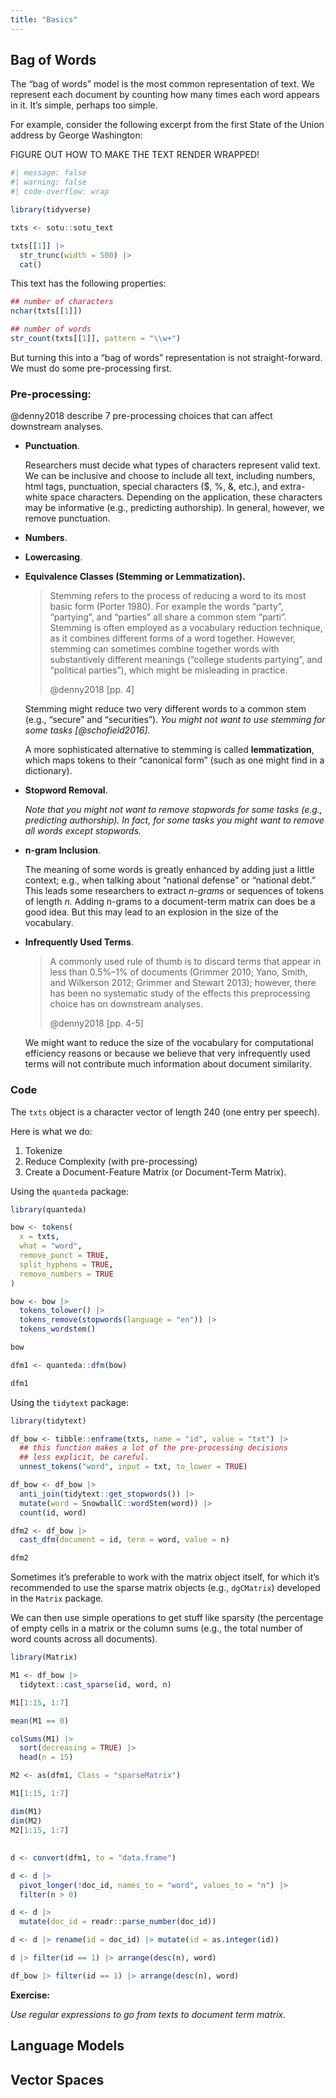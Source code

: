 ```yaml
---
title: "Basics"
---
```


## Bag of Words

The "bag of words" model is the most common representation of text. We represent each document by counting how many times each word appears in it. It's simple, perhaps too simple.

For example, consider the following excerpt from the first State of the Union address by George Washington:

FIGURE OUT HOW TO MAKE THE TEXT RENDER WRAPPED!

```r
#| message: false
#| warning: false
#| code-overflow: wrap

library(tidyverse)

txts <- sotu::sotu_text

txts[[1]] |> 
  str_trunc(width = 500) |> 
  cat()
```

This text has the following properties:

```r
## number of characters
nchar(txts[[1]])

## number of words
str_count(txts[[1]], pattern = "\\w+")
```

But turning this into a "bag of words" representation is not straight-forward. We must do some pre-processing first.

### Pre-processing:

@denny2018 describe 7 pre-processing choices that can affect downstream analyses.

-   **Punctuation**.

    Researchers must decide what types of characters represent valid text. We can be inclusive and choose to include all text, including numbers, html tags, punctuation, special characters (\$, %, &, etc.), and extra-white space characters. Depending on the application, these characters may be informative (e.g., predicting authorship). In general, however, we remove punctuation.

-   **Numbers**.

-   **Lowercasing**.

-   **Equivalence Classes (Stemming** **or Lemmatization).**

    > Stemming refers to the process of reducing a word to its most basic form (Porter 1980). For example the words "party", "partying", and "parties" all share a common stem "parti". Stemming is often employed as a vocabulary reduction technique, as it combines different forms of a word together. However, stemming can sometimes combine together words with substantively different meanings ("college students partying", and "political parties"), which might be misleading in practice.
    >
    > @denny2018 [pp. 4]

    Stemming might reduce two very different words to a common stem (e.g., "secure" and "securities"). *You might not want to use stemming for some tasks [@schofield2016].*

    A more sophisticated alternative to stemming is called **lemmatization**, which maps tokens to their "canonical form" (such as one might find in a dictionary).

-   **Stopword Removal**.

    *Note that you might not want to remove stopwords for some tasks (e.g., predicting authorship). In fact, for some tasks you might want to remove all words except stopwords.*

-   **n-gram Inclusion**.

    The meaning of some words is greatly enhanced by adding just a little context; e.g., when talking about "national defense" or "national debt." This leads some researchers to extract *n*-*grams* or sequences of tokens of length *n.* Adding n-grams to a document-term matrix can does be a good idea. But this may lead to an explosion in the size of the vocabulary.

-   **Infrequently Used Terms**.

    > A commonly used rule of thumb is to discard terms that appear in less than 0.5%--1% of documents (Grimmer 2010; Yano, Smith, and Wilkerson 2012; Grimmer and Stewart 2013); however, there has been no systematic study of the effects this preprocessing choice has on downstream analyses.
    >
    > @denny2018 [pp. 4-5]

    We might want to reduce the size of the vocabulary for computational efficiency reasons or because we believe that very infrequently used terms will not contribute much information about document similarity.

### Code

The `txts` object is a character vector of length 240 (one entry per speech).

Here is what we do:

1.  Tokenize
2.  Reduce Complexity (with pre-processing)
3.  Create a Document-Feature Matrix (or Document-Term Matrix).

Using the `quanteda` package:

```r
library(quanteda)

bow <- tokens(
  x = txts,
  what = "word",
  remove_punct = TRUE, 
  split_hyphens = TRUE, 
  remove_numbers = TRUE
) 

bow <- bow |> 
  tokens_tolower() |> 
  tokens_remove(stopwords(language = "en")) |> 
  tokens_wordstem()

bow

dfm1 <- quanteda::dfm(bow)

dfm1

```

Using the `tidytext` package:

```r
library(tidytext)

df_bow <- tibble::enframe(txts, name = "id", value = "txt") |> 
  ## this function makes a lot of the pre-processing decisions
  ## less explicit, be careful.
  unnest_tokens("word", input = txt, to_lower = TRUE)

df_bow <- df_bow |> 
  anti_join(tidytext::get_stopwords()) |> 
  mutate(word = SnowballC::wordStem(word)) |> 
  count(id, word)

dfm2 <- df_bow |> 
  cast_dfm(document = id, term = word, value = n)

dfm2
```

Sometimes it's preferable to work with the matrix object itself, for which it's recommended to use the sparse matrix objects (e.g., `dgCMatrix`) developed in the `Matrix` package.

We can then use simple operations to get stuff like sparsity (the percentage of empty cells in a matrix or the column sums (e.g., the total number of word counts across all documents).

```r
library(Matrix)

M1 <- df_bow |> 
  tidytext::cast_sparse(id, word, n)

M1[1:15, 1:7]

mean(M1 == 0)

colSums(M1) |> 
  sort(decreasing = TRUE) |> 
  head(n = 15)

M2 <- as(dfm1, Class = "sparseMatrix")

M1[1:15, 1:7]

dim(M1)
dim(M2)
M2[1:15, 1:7]
```

## 

```r
d <- convert(dfm1, to = "data.frame")

d <- d |> 
  pivot_longer(!doc_id, names_to = "word", values_to = "n") |> 
  filter(n > 0)

d <- d |> 
  mutate(doc_id = readr::parse_number(doc_id))

d <- d |> rename(id = doc_id) |> mutate(id = as.integer(id))

d |> filter(id == 1) |> arrange(desc(n), word)

df_bow |> filter(id == 1) |> arrange(desc(n), word)
```

**Exercise:**

*Use regular expressions to go from texts to document term matrix.*

## Language Models

## Vector Spaces
